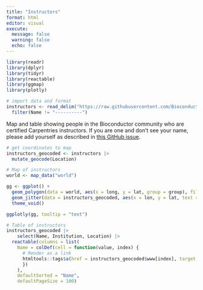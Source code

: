 ```yaml
---
title: "Instructors"
format: html
editor: visual
execute:
  message: false
  warning: false
  echo: false
---
```


```r
library(readr)
library(dplyr)
library(tidyr)
library(reactable)
library(ggmap)
library(plotly)
```

```r
# import data and format
instructors <- read_delim("https://raw.githubusercontent.com/Bioconductor/bioconductor-teaching/master/bioc-instructors.md", delim = '|', trim_ws = TRUE) |> 
  filter(Name != "----------")
```

Map and table showing people in the Bioconductor community who are certified Carpentries instructors. If you are one and don't see your name, please add yourself as described in [this GitHub issue](https://github.com/Bioconductor/bioconductor-teaching/issues/22#issuecomment-1384258079).

```r
# get coordinates to map
instructors_geocoded <- instructors |> 
  mutate_geocode(Location)
```
```r
# Map of instructors
world <- map_data("world")

gg <- ggplot() +
  geom_polygon(data = world, aes(x = long, y = lat, group = group), fill = "grey") +
  geom_jitter(data = instructors_geocoded, aes(x = lon, y = lat, text = paste(Name, Institution, sep = "\n")), color = 'red') +
  theme_void()

ggplotly(gg, tooltip = "text")
```


```r
# Table of instructors
instructors_geocoded |>   
    select(Name, Institution, Location) |> 
  reactable(columns = list(
    Name = colDef(cell = function(value, index) {
      # Render as a link
      htmltools::tags$a(href = instructors_geocoded$www[index], target = "_blank", as.character(value))
      })
    ), 
    defaultSorted = "Name",
    defaultPageSize = 100)
```


